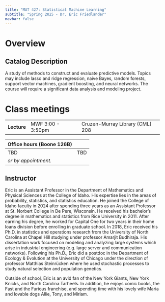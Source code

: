 ```yaml
---
title: "MAT 427: Statistical Machine Learning"
subtitle: "Spring 2025 - Dr. Eric Friedlander"
navbar: false
---
```


# Overview

## Catalog Description
A study of methods to construct and evaluate predictive models. Topics may include lasso and ridge regression, naive Bayes, random forests, support vector machines, gradient boosting, and neural networks. The course will require a significant data analysis and modeling project.

# Class meetings

|             |                             |                     |
|-------------|-----------------------------|---------------------|
| **Lecture** | MWF 3:00 - 3:50pm | Cruzen-Murray Library (CML) 208 |

| Office hours (Boone 126B) | |
|----------------------|---------------|
| TBD | TBD |
| *or by appointment.* |               |

## Instructor

Eric is an Assistant Professor in the Department of Mathematics and Physical Sciences at the College of Idaho. His expertise lies in the areas of probability, statistics, and statistics education. He joined the College of Idaho faculty in 2024 after spending three years as an Assistant Professor at St. Norbert College in De Pere, Wisconsin. He received his bachelor’s degree in mathematics and statistics from Rice University in 2011. After earning his degree, he worked for Capital One for two years in their home loans division before enrolling in graduate school. In 2018, Eric received his Ph.D. in statistics and operations research from the University of North Carolina at Chapel Hill studying under professor Amarjit Budhiraja. His dissertation work focused on modeling and analyzing large systems which arise in industrial engineering (e.g. large server and communication networks). Following his Ph.D., Eric did a postdoc in the Department of Ecology & Evolution at the University of Chicago under the direction of professor Matthias Steinrücken where he used stochastic processes to study natural selection and population genetics. 

Outside of school, Eric is an avid fan of the New York Giants, New York Knicks, and North Carolina Tarheels. In addition, he enjoys comic books, the Fast and the Furious franchise, and spending time with his lovely wife Maria and lovable dogs Allie, Tony, and Miriam.




